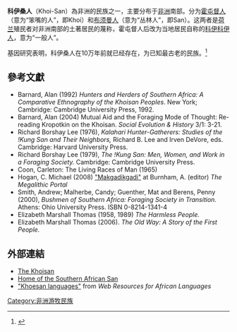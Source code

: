 {{Infobox ethnic group
| group = 科伊桑人
| image = [[Image:San_tribesman.jpg|none]]
| caption = [[纳米比亚|纳米比亚]][[布须曼2人|布须曼2人]] (2006)
| total = ~ 400,000
| total_ref = <ref>Their total numbers are estimated at roughly 300,000 Khoikhoi and 90,000 San: 
200k [[Nama_people|Nama people]] (2010):  Brenzinger, Matthias (2011) "The twelve modern Khoisan languages." In Witzlack-Makarevich & Ernszt (eds.), Khoisan languages and linguistics: proceedings of the 3rd International Symposium, Riezlern / Kleinwalsertal (Research in Khoisan Studies 29).
100k [[Damara_people|Damara people]] (1996): James Stuart Olson, « Damara » in The Peoples of Africa: An Ethnohistorical Dictionary, Greenwood Publishing Group, 1996, p. 137.
50-60k San people in Botswana (2010): {{cite report |author=Anaya, James |date=2 June 2010 |title=Addendum – The situation of indigenous peoples in Botswana |publisher=United Nations Human Rights Council. A/HRC/15/37/Add.2 |url=http://unsr.jamesanaya.org/docs/countries/2010_report_botswana_en.pdf |access-date=2019-06-17 |archive-date=2018-10-06 |archive-url=https://web.archive.org/web/20181006041536/http://unsr.jamesanaya.org/docs/countries/2010_report_botswana_en.pdf |dead-url=no }}.</ref>
| total_year = {{Circa|2010}}
| popplace = [[南非|南非]]
| rels = 主要为[[基督教|基督教]]和[[非洲传统宗教|非洲传统宗教]] ([[科伊科伊人原始宗教|科伊科伊人原始宗教]])
| langs = [[南非语|南非语]],<ref>{{cite news|url=https://www.bbc.com/news/world-africa-36516241|title=The first South Africans fight for their rights|first=Christian|last=Parkinson|publisher=BBC News|date=2016-06-14|quote=Most [Khoisan people] now speak Afrikaans as their first language.|accessdate=2019-06-17|archive-date=2019-10-29|archive-url=https://web.archive.org/web/20191029014446/https://www.bbc.com/news/world-africa-36516241|dead-url=no}}</ref> [[科伊桑语系|科伊桑语系]]
| related = 可能[[Sandawe_people|Sandawe people]]
}}
'''科伊桑人'''（Khoi-San）為非洲的民族之一，主要分布于[[非洲|非洲]]南部。分为[[霍屯督人|霍屯督人]]（意为“笨嘴的人”，即Khoi）和[[布须曼人|布须曼人]]（意为“丛林人”，即San）。这两者是[[荷兰|荷兰]]殖民者对非洲南部的土著居民的蔑称，霍屯督人后改为当地居民自称的[[科伊科伊人|科伊科伊人]]，意为“一般人”。

基因研究表明，科伊桑人在10万年前就已经存在，为已知最古老的民族。<ref>{{cite journal|coauthors=Skoglund, P.; Sjodin, P.; Gattepaille, L. M.; Hernandez, D.; Jay, F.; Li, S.; De Jongh, M.; Singleton, A.; Blum, M. G. B.; Soodyall, H.; Jakobsson, M.|title=Genomic Variation in Seven Khoe-San Groups Reveals Adaptation and Complex African History|journal=Science|date=2012-09-20|doi=10.1126/science.1227721|last=Schlebusch|first=C. M.}}</ref>

==參考文獻==
{{reflist}}

{{refbegin|intent=yes|2}}
* Barnard, Alan (1992) ''Hunters and Herders of Southern Africa: A Comparative Ethnography of the Khoisan Peoples''. New York; Cambridge: Cambridge University Press, 1992.
* Barnard, Alan (2004) Mutual Aid and the Foraging Mode of Thought: Re-reading Kropotkin on the Khoisan. ''Social Evolution & History'' 3/1: 3-21.
* Richard Borshay Lee (1976), ''Kalahari Hunter-Gatherers: Studies of the !Kung San and Their Neighbors,'' Richard B. Lee and Irven DeVore, eds. Cambridge: Harvard University Press.
* Richard Borshay Lee (1979), ''The !Kung San: Men, Women, and Work in a Foraging Society.'' Cambridge: Cambridge University Press.
* Coon, Carleton: The Living Races of Man (1965)
* Hogan, C. Michael (2008) [http://www.megalithic.co.uk/article.php?sid=22373&mode=&order=0 "Makgadikgadi"] {{Wayback|url=http://www.megalithic.co.uk/article.php?sid=22373&mode=&order=0 |date=20110508185747 }} at Burnham, A. (editor) ''The Megalithic Portal''
* Smith, Andrew; Malherbe, Candy; Guenther, Mat and Berens, Penny (2000), ''Bushmen of Southern Africa: Foraging Society in Transition.'' Athens: Ohio University Press. ISBN 0-8214-1341-4
* Elizabeth Marshall Thomas (1958, 1989) ''The Harmless People.''
* Elizabeth Marshall Thomas (2006). ''The Old Way: A Story of the First People.''
{{refend}}

==外部連結==
* [http://khoisan.org/ The Khoisan] {{Wayback|url=http://khoisan.org/ |date=20110317063815 }}
* [http://www.san.org.za/ Home of the Southern African San] {{Wayback|url=http://www.san.org.za/ |date=20210126091535 }}
* [https://web.archive.org/web/20081210183349/http://www.africanlanguages.org/khoesan.html "Khoesan languages"] from ''Web Resources for African Languages''

{{Authority control}}
[[Category:非洲游牧民族|Category:非洲游牧民族]]


{{族群小作品}}